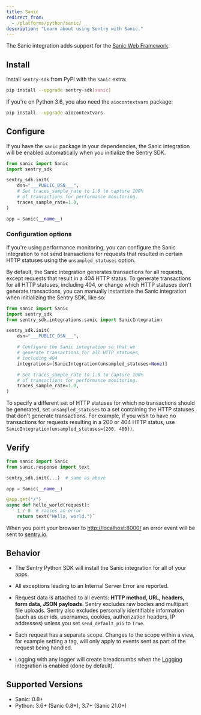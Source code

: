 ```yaml
---
title: Sanic
redirect_from:
  - /platforms/python/sanic/
description: "Learn about using Sentry with Sanic."
---
```


The Sanic integration adds support for the [Sanic Web Framework](https://sanic.dev/).

## Install

Install `sentry-sdk` from PyPI with the `sanic` extra:

```bash
pip install --upgrade sentry-sdk[sanic]
```

If you're on Python 3.6, you also need the `aiocontextvars` package:

```bash
pip install --upgrade aiocontextvars
```

## Configure

If you have the `sanic` package in your dependencies, the Sanic integration will be enabled automatically when you initialize the Sentry SDK.

<SignInNote />

```python
from sanic import Sanic
import sentry_sdk

sentry_sdk.init(
    dsn="___PUBLIC_DSN___",
    # Set traces_sample_rate to 1.0 to capture 100%
    # of transactions for performance monitoring.
    traces_sample_rate=1.0,
)

app = Sanic(__name__)
```

### Configuration options

If you're using performance monitoring, you can configure the Sanic integration to not send transactions for requests that resulted in certain HTTP statuses using the `unsampled_statuses` option.

By default, the Sanic integration generates transactions for all requests, except requests that result in a 404 HTTP status. To generate transactions for all HTTP statuses, including 404, or change which HTTP statuses don't generate transactions, you can manually instantiate the Sanic integration when initializing the Sentry SDK, like so:

```python
from sanic import Sanic
import sentry_sdk
from sentry_sdk.integrations.sanic import SanicIntegration

sentry_sdk.init(
    dsn="___PUBLIC_DSN___",

    # Configure the Sanic integration so that we
    # generate transactions for all HTTP statuses,
    # including 404
    integrations=[SanicIntegration(unsampled_statuses=None)]

    # Set traces_sample_rate to 1.0 to capture 100%
    # of transactions for performance monitoring.
    traces_sample_rate=1.0,
)
```

To specify a different set of HTTP statuses for which no transactions should be generated, set `unsampled_statuses` to a set containing the HTTP statuses that don't generate transactions. For example, if you wish to have no transactions for requests resulting in a 200 or 404 HTTP status, use `SanicIntegration(unsampled_statuses={200, 400})`.

## Verify

```python
from sanic import Sanic
from sanic.response import text

sentry_sdk.init(...)  # same as above

app = Sanic(__name__)

@app.get("/")
async def hello_world(request):
    1 / 0  # raises an error
    return text("Hello, world.")`
```

When you point your browser to [http://localhost:8000/](http://localhost:8000/) an error event will be sent to [sentry.io](https://sentry.io).

## Behavior

- The Sentry Python SDK will install the Sanic integration for all of your apps.

- All exceptions leading to an Internal Server Error are reported.

- Request data is attached to all events: **HTTP method, URL, headers, form data, JSON payloads**. Sentry excludes raw bodies and multipart file uploads. Sentry also excludes personally identifiable information (such as user ids, usernames, cookies, authorization headers, IP addresses) unless you set `send_default_pii` to `True`.

- Each request has a separate scope. Changes to the scope within a view, for example setting a tag, will only apply to events sent as part of the request being handled.

- Logging with any logger will create breadcrumbs when
  the [Logging](/platforms/python/integrations/logging/)
  integration is enabled (done by default).

## Supported Versions

- Sanic: 0.8+
- Python: 3.6+ (Sanic 0.8+), 3.7+ (Sanic 21.0+)
